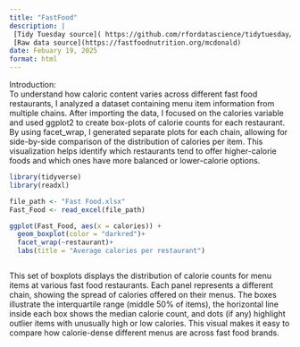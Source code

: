```yaml
---
title: "FastFood"
description: |
 [Tidy Tuesday source]( https://github.com/rfordatascience/tidytuesday/blob/main/data/2018/2018-09-04/fastfood_calories.csv https://fastfoodnutrition.org/mcdonalds)
 [Raw data source](https://fastfoodnutrition.org/mcdonald)
date: Febuary 19, 2025
format: html
---
```


Introduction:\
To understand how caloric content varies across different fast food restaurants, I analyzed a dataset containing menu item information from multiple chains. After importing the data, I focused on the calories variable and used ggplot2 to create box-plots of calorie counts for each restaurant. By using facet_wrap, I generated separate plots for each chain, allowing for side-by-side comparison of the distribution of calories per item. This visualization helps identify which restaurants tend to offer higher-calorie foods and which ones have more balanced or lower-calorie options.

```r
library(tidyverse)
library(readxl)

file_path <- "Fast Food.xlsx"
Fast_Food <- read_excel(file_path)

ggplot(Fast_Food, aes(x = calories)) +
  geom_boxplot(color = "darkred")+
  facet_wrap(~restaurant)+
  labs(title = "Average calories per restaurant")



```

This set of boxplots displays the distribution of calorie counts for menu items at various fast food restaurants. Each panel represents a different chain, showing the spread of calories offered on their menus. The boxes illustrate the interquartile range (middle 50% of items), the horizontal line inside each box shows the median calorie count, and dots (if any) highlight outlier items with unusually high or low calories. This visual makes it easy to compare how calorie-dense different menus are across fast food brands.
